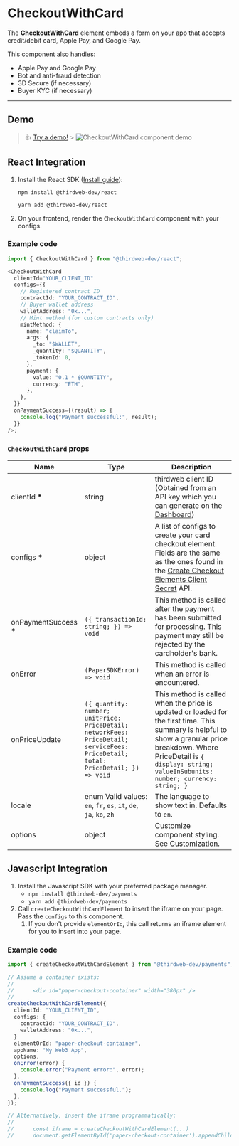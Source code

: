 # CheckoutWithCard

The **CheckoutWithCard** element embeds a form on your app that accepts credit/debit card, Apple Pay, and Google Pay.

This component also handles:

- Apple Pay and Google Pay
- Bot and anti-fraud detection
- 3D Secure (if necessary)
- Buyer KYC (if necessary)

---

## Demo

> 👍 <a href="https://payments.thirdweb.com/sdk/2022-08-12/examples/checkout-with-card" target="_blank">Try a demo!</a> > ![CheckoutWithCard component demo](../../assets/checkout-with-card-demo.png)

## React Integration

1. Install the React SDK ([Install guide](/react/getting-started)):
   ```Text npm
   npm install @thirdweb-dev/react
   ```
   ```Text yarn
   yarn add @thirdweb-dev/react
   ```
2. On your frontend, render the `CheckoutWithCard` component with your configs.

### Example code

```typescript
import { CheckoutWithCard } from "@thirdweb-dev/react";

<CheckoutWithCard
  clientId="YOUR_CLIENT_ID"
  configs={{
    // Registered contract ID
    contractId: "YOUR_CONTRACT_ID",
    // Buyer wallet address
    walletAddress: "0x...",
    // Mint method (for custom contracts only)
    mintMethod: {
      name: "claimTo",
      args: {
        _to: "$WALLET",
        _quantity: "$QUANTITY",
        _tokenId: 0,
      },
      payment: {
        value: "0.1 * $QUANTITY",
        currency: "ETH",
      },
    },
  }}
  onPaymentSuccess={(result) => {
    console.log("Payment successful:", result);
  }}
/>;
```

### `CheckoutWithCard` props

| Name                    | Type                                                                                                                              | Description                                                                                                                                                                                                                      |
| ----------------------- | --------------------------------------------------------------------------------------------------------------------------------- | -------------------------------------------------------------------------------------------------------------------------------------------------------------------------------------------------------------------------------- |
| clientId **\***         | string                                                                                                                            | thirdweb client ID (Obtained from an API key which you can generate on the [Dashboard](https://thirdweb.com/dashboard))                                                                                                          |
| configs **\***          | object                                                                                                                            | A list of configs to create your card checkout element. Fields are the same as the ones found in the [Create Checkout Elements Client Secret](https://docs.withpaper.com/reference/create-checkout-elements-client-secret) API.  |
| onPaymentSuccess **\*** | `({ transactionId: string; }) => void`                                                                                            | This method is called after the payment has been submitted for processing. This payment may still be rejected by the cardholder's bank.                                                                                          |
| onError                 | `(PaperSDKError) => void`                                                                                                         | This method is called when an error is encountered.                                                                                                                                                                              |
| onPriceUpdate           | `({ quantity: number; unitPrice: PriceDetail; networkFees: PriceDetail; serviceFees: PriceDetail; total: PriceDetail; }) => void` | This method is called when the price is updated or loaded for the first time. This summary is helpful to show a granular price breakdown. Where PriceDetail is `{ display: string; valueInSubunits: number; currency: string; }` |
| locale                  | enum Valid values: `en`, `fr`, `es`, `it`, `de`, `ja`, `ko`, `zh`                                                                 | The language to show text in. Defaults to `en`.                                                                                                                                                                                  |
| options                 | object                                                                                                                            | Customize component styling. See [Customization](#customization).                                                                                                                                                                |

## Javascript Integration

1. Install the Javascript SDK with your preferred package manager.
   - `npm install @thirdweb-dev/payments`
   - `yarn add @thirdweb-dev/payments`
2. Call `createCheckoutWithCardElement` to insert the iframe on your page. Pass the `configs` to this component.
   1. If you don't provide `elementOrId`, this call returns an iframe element for you to insert into your page.

### Example code

```typescript
import { createCheckoutWithCardElement } from "@thirdweb-dev/payments";

// Assume a container exists:
//
//		<div id="paper-checkout-container" width="380px" />
//
createCheckoutWithCardElement({
  clientId: "YOUR_CLIENT_ID",
  configs: {
    contractId: "YOUR_CONTRACT_ID",
    walletAddress: "0x...",
  }
  elementOrId: "paper-checkout-container",
  appName: "My Web3 App",
  options,
  onError(error) {
    console.error("Payment error:", error);
  },
  onPaymentSuccess({ id }) {
    console.log("Payment successful.");
  },
});

// Alternatively, insert the iframe programmatically:
//
//		const iframe = createCheckoutWithCardElement(...)
//		document.getElementById('paper-checkout-container').appendChild(iframe);

```
